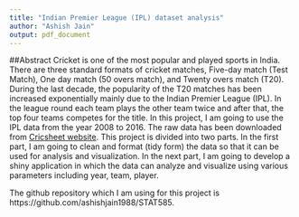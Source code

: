 ```yaml
---
title: "Indian Premier League (IPL) dataset analysis"
author: "Ashish Jain"
output: pdf_document
---
```


##Abstract
Cricket is one of the most popular and played sports in India. There are three standard formats of cricket matches, Five-day match (Test Match), One day match (50 overs match), and Twenty overs match (T20). During the last decade, the popularity of the T20 matches has been increased exponentially mainly due to the Indian Premier League (IPL). In the league round each team plays the other team twice and after that, the top four teams competes for the title. In this project, I am going to use the IPL data from the year 2008 to 2016. The raw data has been downloaded from [Cricsheet website](http://cricsheet.org/downloads/). This project is divided into two parts. In the first part, I am going to clean and format (tidy form) the data so that it can be used for analysis and visualization. In the next part, I am going to develop a shiny application in which the data can analyze and visualize using various parameters including year, team, player.

The github repository which I am using for this project is https://github.com/ashishjain1988/STAT585.
